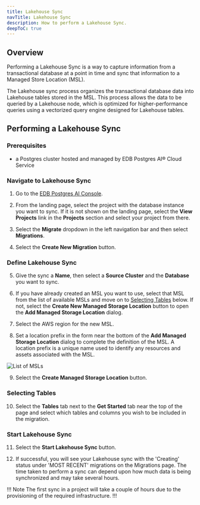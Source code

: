 ```yaml
---
title: Lakehouse Sync
navTitle: Lakehouse Sync
description: How to perform a Lakehouse Sync.
deepToC: true
---
```


## Overview

Performing a Lakehouse Sync is a way to capture information from a transactional database at a point in time and sync that information to a Managed Store Location (MSL).

The Lakehouse sync process organizes the transactional database data into Lakehouse tables stored in the MSL. This process allows the data to be queried by a Lakehouse node, which is optimized for higher-performance queries using a vectorized query engine designed for Lakehouse tables.

## Performing a Lakehouse Sync

### Prerequisites

- a Postgres cluster hosted and managed by EDB Postgres AI® Cloud Service

### Navigate to Lakehouse Sync

1. Go to the [EDB Postgres AI Console](https://portal.biganimal.com/beacon).

2. From the landing page, select the project with the database instance you want to sync. If it is not shown on the landing page, select the **View Projects** link in the **Projects** section and select your project from there.

3. Select the **Migrate** dropdown in the left navigation bar and then select **Migrations**.

4. Select the **Create New Migration** button.

### Define Lakehouse Sync

5. Give the sync a **Name**, then select a **Source Cluster** and the **Database** you want to sync.

6. If you have already created an MSL you want to use, select that MSL from the list of available MSLs and move on to [Selecting Tables](#selecting-tables) below. If not, select the **Create New Managed Storage Location** button to open the **Add Managed Storage Location** dialog.

7. Select the AWS region for the new MSL.

8. Set a location prefix in the form near the bottom of the **Add Managed Storage Location** dialog to complete the definition of the MSL. A location prefix is a unique name used to identify any resources and assets associated with the MSL.

![List of MSLs](./images/msl_list.png)

9. Select the **Create Managed Storage Location** button.

### Selecting Tables

10. Select the **Tables** tab next to the **Get Started** tab near the top of the page and select which tables and columns you wish to be included in the migration.

### Start Lakehouse Sync

11. Select the **Start Lakehouse Sync** button.

12. If successful, you will see your Lakehouse sync with the 'Creating' status under 'MOST RECENT' migrations on the Migrations page. The time taken to perform a sync can depend upon how much data is being synchronized and may take several hours. 

!!! Note
The first sync in a project will take a couple of hours due to the provisioning of the required infrastructure.
!!!

